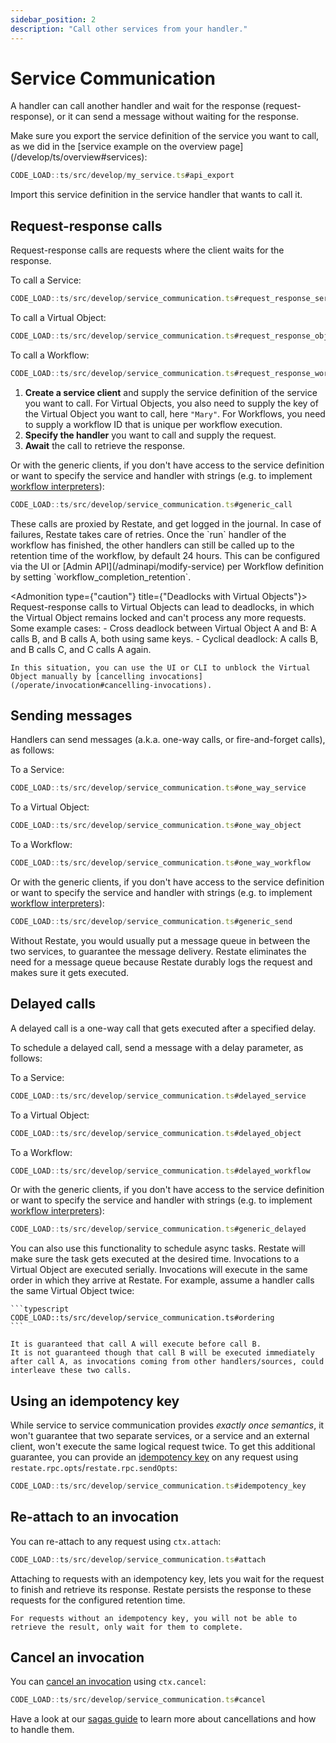```yaml
---
sidebar_position: 2
description: "Call other services from your handler."
---
```



# Service Communication

A handler can call another handler and wait for the response (request-response), or it can send a message without waiting for the response.

<Admonition type="note" title="Exporting the service definition">
Make sure you export the service definition of the service you want to call, as we did in the [service example on the overview page](/develop/ts/overview#services):

```typescript
CODE_LOAD::ts/src/develop/my_service.ts#api_export
```
Import this service definition in the service handler that wants to call it.
</Admonition>

## Request-response calls

Request-response calls are requests where the client waits for the response.

To call a Service:

```ts
CODE_LOAD::ts/src/develop/service_communication.ts#request_response_service
```

To call a Virtual Object:

```ts
CODE_LOAD::ts/src/develop/service_communication.ts#request_response_object
```

To call a Workflow:

```ts
CODE_LOAD::ts/src/develop/service_communication.ts#request_response_workflow
```

1. **Create a service client** and supply the service definition of the service you want to call.
   For Virtual Objects, you also need to supply the key of the Virtual Object you want to call, here `"Mary"`.
   For Workflows, you need to supply a workflow ID that is unique per workflow execution.
2. **Specify the handler** you want to call and supply the request.
3. **Await** the call to retrieve the response.

Or with the generic clients, if you don't have access to the service definition or want to specify the service and handler with strings (e.g. to implement [workflow interpreters](https://github.com/restatedev/examples/tree/main/typescript/end-to-end-applications/ai-image-workflows)):
```ts
CODE_LOAD::ts/src/develop/service_communication.ts#generic_call
```

<Admonition type="tip" title="No need for manual retry logic">
    These calls are proxied by Restate, and get logged in the journal.
    In case of failures, Restate takes care of retries.
</Admonition>

<Admonition type="note" title="Workflow retention time">
    Once the `run` handler of the workflow has finished, the other handlers can still be called up to the retention time of the workflow, by default 24 hours.
    This can be configured via the UI or [Admin API](/adminapi/modify-service) per Workflow definition by setting `workflow_completion_retention`.
</Admonition>

<Admonition type={"caution"} title={"Deadlocks with Virtual Objects"}>
    Request-response calls to Virtual Objects can lead to deadlocks, in which the Virtual Object remains locked and can't process any more requests.
    Some example cases:
    - Cross deadlock between Virtual Object A and B: A calls B, and B calls A, both using same keys.
    - Cyclical deadlock: A calls B, and B calls C, and C calls A again.

    In this situation, you can use the UI or CLI to unblock the Virtual Object manually by [cancelling invocations](/operate/invocation#cancelling-invocations).
</Admonition>

## Sending messages

Handlers can send messages (a.k.a. one-way calls, or fire-and-forget calls), as follows:

To a Service:

```ts
CODE_LOAD::ts/src/develop/service_communication.ts#one_way_service
```

To a Virtual Object:

```ts
CODE_LOAD::ts/src/develop/service_communication.ts#one_way_object
```

To a Workflow:

```ts
CODE_LOAD::ts/src/develop/service_communication.ts#one_way_workflow
```

Or with the generic clients, if you don't have access to the service definition or want to specify the service and handler with strings (e.g. to implement [workflow interpreters](https://github.com/restatedev/examples/tree/main/typescript/end-to-end-applications/ai-image-workflows)):
```ts
CODE_LOAD::ts/src/develop/service_communication.ts#generic_send
```

<Admonition type="tip" title="No need for message queues">
    Without Restate, you would usually put a message queue in between the two services, to guarantee the message delivery.
    Restate eliminates the need for a message queue because Restate durably logs the request and makes sure it gets executed.
</Admonition>

## Delayed calls

A delayed call is a one-way call that gets executed after a specified delay.

To schedule a delayed call, send a message with a delay parameter, as follows:

To a Service:

```ts
CODE_LOAD::ts/src/develop/service_communication.ts#delayed_service
```

To a Virtual Object:

```ts
CODE_LOAD::ts/src/develop/service_communication.ts#delayed_object
```

To a Workflow:

```ts
CODE_LOAD::ts/src/develop/service_communication.ts#delayed_workflow
```

Or with the generic clients, if you don't have access to the service definition or want to specify the service and handler with strings (e.g. to implement [workflow interpreters](https://github.com/restatedev/examples/tree/main/typescript/end-to-end-applications/ai-image-workflows)):

```ts
CODE_LOAD::ts/src/develop/service_communication.ts#generic_delayed
```

<Admonition type="tip" title="Scheduling async tasks">
    You can also use this functionality to schedule async tasks.
    Restate will make sure the task gets executed at the desired time.
</Admonition>

<Admonition type="note" title="Ordering guarantees in Virtual Objects">
    Invocations to a Virtual Object are executed serially.
    Invocations will execute in the same order in which they arrive at Restate.
    For example, assume a handler calls the same Virtual Object twice:

    ```typescript
    CODE_LOAD::ts/src/develop/service_communication.ts#ordering
    ```

    It is guaranteed that call A will execute before call B.
    It is not guaranteed though that call B will be executed immediately after call A, as invocations coming from other handlers/sources, could interleave these two calls.
</Admonition>

## Using an idempotency key

While service to service communication provides *exactly once semantics*, it won't guarantee that two separate services, or a service and an external client, won't execute the same logical request twice.
To get this additional guarantee, you can provide an [idempotency key](https://docs.restate.dev/develop/ts/clients/#invoke-a-handler-idempotently) on any request using `restate.rpc.opts`/`restate.rpc.sendOpts`:

```ts
CODE_LOAD::ts/src/develop/service_communication.ts#idempotency_key
```

## Re-attach to an invocation

You can re-attach to any request using `ctx.attach`:

```ts
CODE_LOAD::ts/src/develop/service_communication.ts#attach
```

<Admonition type="tip" title="Best used with idempotency key">
    Attaching to requests with an idempotency key, lets you wait for the request to finish and retrieve its response. Restate persists the response to these requests for the configured retention time.

    For requests without an idempotency key, you will not be able to retrieve the result, only wait for them to complete.
</Admonition>

## Cancel an invocation

You can [cancel an invocation](https://docs.restate.dev/operate/invocation/#cancelling-invocations) using `ctx.cancel`:

```ts
CODE_LOAD::ts/src/develop/service_communication.ts#cancel
```

Have a look at our [sagas guide](/guides/sagas) to learn more about cancellations and how to handle them.
